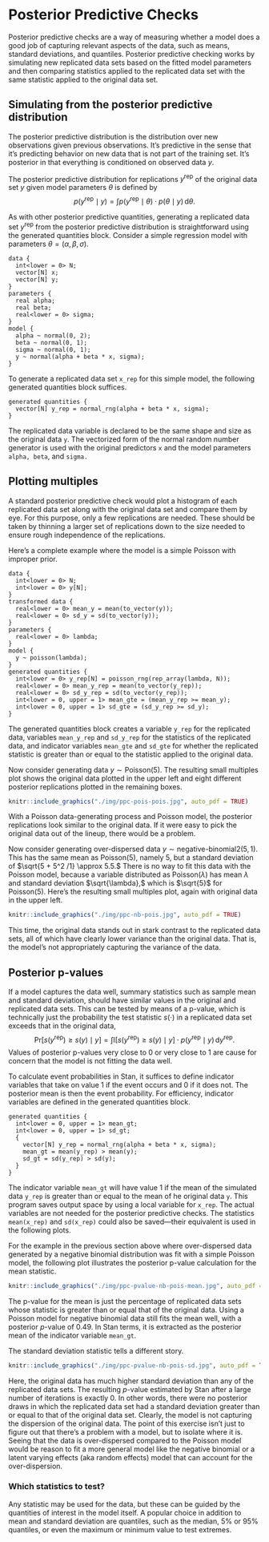 # Posterior Predictive Checks {#ppcs.chapter}

Posterior predictive checks are a way of measuring whether a model
does a good job of capturing relevant aspects of the data, such as
means, standard deviations, and quantiles.  Posterior predictive
checking works by simulating new replicated data sets based on the
fitted model parameters and then comparing statistics applied to the
replicated data set with the same statistic applied to the original
data set.

## Simulating from the posterior predictive distribution

The posterior predictive distribution is the distribution over new
observations given previous observations.  It's predictive in the
sense that it's predicting behavior on new data that is not part of
the training set.  It's posterior in that everything is conditioned on
observed data $y$.

The posterior predictive distribution for replications
$y^{\textrm{rep}}$ of the original data set $y$ given model parameters
$\theta$ is defined by
$$
p(y^{\textrm{rep}} \mid y)
= \int p(y^{\textrm{rep}} \mid \theta)
       \cdot p(\theta \mid y) \, \textrm{d}\theta.
$$

As with other posterior predictive quantities, generating a replicated
data set $y^{\textrm{rep}}$ from the posterior predictive distribution is
straightforward using the generated quantities block.  Consider a simple regression
model with parameters $\theta = (\alpha, \beta, \sigma).$
```
data {
  int<lower = 0> N;
  vector[N] x;
  vector[N] y;
}
parameters {
  real alpha;
  real beta;
  real<lower = 0> sigma;
}
model {
  alpha ~ normal(0, 2);
  beta ~ normal(0, 1);
  sigma ~ normal(0, 1);
  y ~ normal(alpha + beta * x, sigma);
}
```
To generate a replicated data set `x_rep` for this simple model, the
following generated quantities block suffices.
```
generated quantities {
  vector[N] y_rep = normal_rng(alpha + beta * x, sigma);
}
```
The replicated data variable is declared to be the same shape and size
as the original data `y`.  The vectorized form of the normal random
number generator is used with the original predictors `x` and the
model parameters `alpha, beta`, and `sigma.`

## Plotting multiples

A standard posterior predictive check would plot a histogram of each
replicated data set along with the original data set and compare them
by eye.  For this purpose, only a few replications are needed.  These
should be taken by thinning a larger set of replications down to the
size needed to ensure rough independence of the replications.

Here's a complete example where the model is a simple Poisson with
improper prior.

```
data {
  int<lower = 0> N;
  int<lower = 0> y[N];
}
transformed data {
  real<lower = 0> mean_y = mean(to_vector(y));
  real<lower = 0> sd_y = sd(to_vector(y));
}
parameters {
  real<lower = 0> lambda;
}
model {
  y ~ poisson(lambda);
}
generated quantities {
  int<lower = 0> y_rep[N] = poisson_rng(rep_array(lambda, N));
  real<lower = 0> mean_y_rep = mean(to_vector(y_rep));
  real<lower = 0> sd_y_rep = sd(to_vector(y_rep));
  int<lower = 0, upper = 1> mean_gte = (mean_y_rep >= mean_y);
  int<lower = 0, upper = 1> sd_gte = (sd_y_rep >= sd_y);
}
```
The generated quantities block creates a variable `y_rep` for the
replicated data, variables `mean_y_rep` and `sd_y_rep` for the
statistics of the replicated data, and indicator variables
`mean_gte` and `sd_gte` for whether the replicated statistic
is greater than or equal to the statistic applied to the original data.

Now consider generating data $y \sim \textrm{Poisson}(5)$.  The
resulting small multiples plot shows the original data plotted in the
upper left and eight different posterior replications plotted in the
remaining boxes.


```r
knitr::include_graphics("./img/ppc-pois-pois.jpg", auto_pdf = TRUE)
```

With a Poisson data-generating process and Poisson model, the
posterior replications look similar to the original data.  If it were
easy to pick the original data out of the lineup, there would be a
problem.

Now consider generating over-dispersed data $y \sim \textrm{negative-binomial2}(5, 1).$  This has the same mean as
$\textrm{Poisson}(5)$, namely $5$, but a standard deviation of
$\sqrt{5 + 5^2 /1} \approx 5.5.$ There is no way to fit this data with
the Poisson model, because a variable distributed as
$\textrm{Poisson}(\lambda)$ has mean $\lambda$ and standard deviation
$\sqrt{\lambda},$ which is $\sqrt{5}$ for $\textrm{Poisson}(5).$
Here's the resulting small multiples plot, again with original data in
the upper left.

```r
knitr::include_graphics("./img/ppc-nb-pois.jpg", auto_pdf = TRUE)
```

This time, the original data stands out in stark contrast to the
replicated data sets, all of which have clearly lower variance than
the original data.  That is, the model's not appropriately capturing
the variance of the data.


## Posterior p-values

If a model captures the data well, summary statistics such as
sample mean and standard deviation, should have similar values in
the original and replicated data sets.  This can be tested
by means of a p-value, which is technically just the probability the
test statistic $s(\cdot)$ in a replicated data set exceeds that in
the original data,
$$
\textrm{Pr}\left[ s(y^{\textrm{rep}}) \geq s(y) \mid y \right]
=
\int
\textrm{I}\left[ s(y^{\textrm{rep}}) \geq s(y) \mid y \right]
\cdot p\left( y^{\textrm{rep}} \mid y \right)
\, \textrm{d}{y^{\textrm{rep}}}.
$$
Values of posterior p-values very close to 0 or very close to 1 are
cause for concern that the model is not fitting the data well.

To calculate event probabilities in Stan, it suffices to define
indicator variables that take on value 1 if the event occurs and
0 if it does not.  The posterior mean is then the event probability.
For efficiency, indicator variables are defined in the
generated quantities block.
```
generated quantities {
  int<lower = 0, upper = 1> mean_gt;
  int<lower = 0, upper = 1> sd_gt;
  {
    vector[N] y_rep = normal_rng(alpha + beta * x, sigma);
    mean_gt = mean(y_rep) > mean(y);
    sd_gt = sd(y_rep) > sd(y);
  }
}
```
The indicator variable `mean_gt` will have value 1 if the mean of the
simulated data `y_rep` is greater than or equal to the mean of he
original data `y`.  This program saves output space by using a local
variable for `x_rep`.  The actual variables are not needed for the
posterior predictive checks.  The statistics `mean(x_rep)` and
`sd(x_rep)` could also be saved---their equivalent is used in the
following plots.

For the example in the previous section above where over-dispersed
data generated by a negative binomial distribution was fit with a
simple Poisson model, the following plot illustrates the posterior
p-value calculation for the mean statistic.

```r
knitr::include_graphics("./img/ppc-pvalue-nb-pois-mean.jpg", auto_pdf = TRUE)
```

The p-value for the mean is just the percentage of replicated data
sets whose statistic is greater than or equal that of the original
data.  Using a Poisson model for negative binomial data still fits the
mean well, with a posterior $p$-value of 0.49.  In Stan terms, it is
extracted as the posterior mean of the indicator variable `mean_gt`.

The standard deviation statistic tells a different story.

```r
knitr::include_graphics("./img/ppc-pvalue-nb-pois-sd.jpg", auto_pdf = TRUE)
```

Here, the original data has much higher standard deviation than any of
the replicated data sets.  The resulting $p$-value estimated by Stan
after a large number of iterations is exactly 0.  In other words,
there were no posterior draws in which the replicated data set had a
standard deviation greater than or equal to that of the original data
set.  Clearly, the model is not capturing the dispersion of the
original data.  The point of this exercise isn't just to figure out
that there's a problem with a model, but to isolate where it is.
Seeing that the data is over-dispersed compared to the Poisson model
would be reason to fit a more general model like the negative binomial
or a latent varying effects (aka random effects) model that can
account for the over-dispersion.

### Which statistics to test?

Any statistic may be used for the data, but these can be guided by the
quantities of interest in the model itself.  A popular choice in
addition to mean and standard deviation are quantiles, such as the
median, 5% or 95% quantiles, or even the maximum or minimum value to
test extremes.
